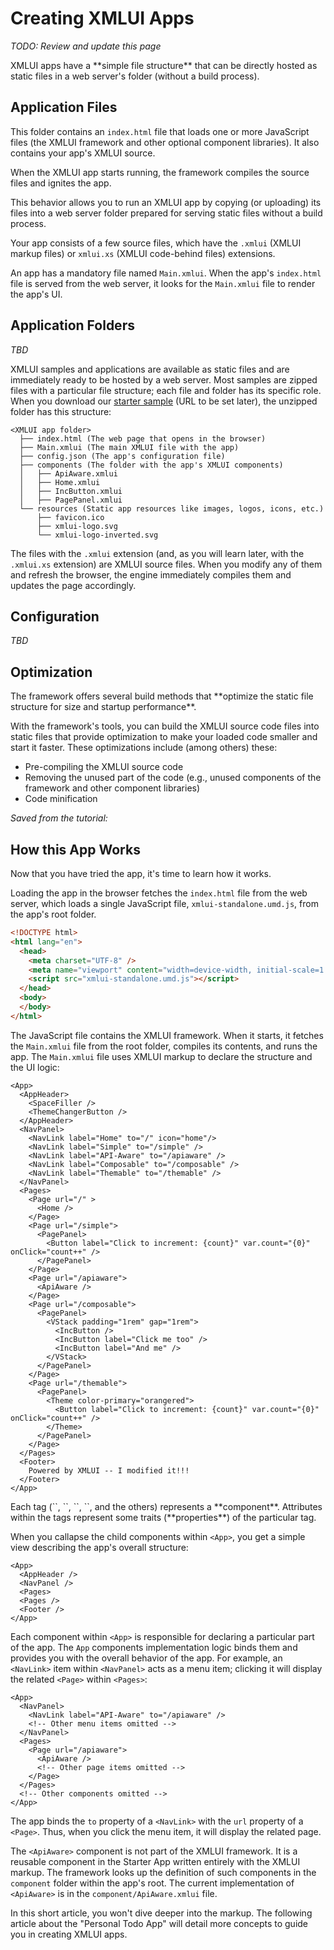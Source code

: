 
# Creating XMLUI Apps

_TODO: Review and update this page_

<Callout type="info" emoji="💡">
  XMLUI apps have a **simple file structure** that can be directly hosted as static files in a web server's folder (without a build process). 
</Callout>

## Application Files

This folder contains an `index.html` file that loads one or more JavaScript files (the XMLUI framework and other optional component libraries). It also contains your app's XMLUI source.

When the XMLUI app starts running, the framework compiles the source files and ignites the app.

<Callout type="info" emoji="💡">
  This behavior allows you to run an XMLUI app by copying (or uploading) its files into a web server folder prepared for serving static files without a build process.
</Callout>

Your app consists of a few source files, which have the `.xmlui` (XMLUI markup files) or `xmlui.xs` (XMLUI code-behind files) extensions.

An app has a mandatory file named `Main.xmlui`. When the app's `index.html` file is served from the web server, it looks for the `Main.xmlui` file to render the app's UI.

## Application Folders

_TBD_

XMLUI samples and applications are available as static files and are immediately ready to be hosted by a web server. Most samples are zipped files with a particular file structure; each file and folder has its specific role. When you download our [starter sample](#) (URL to be set later), the unzipped folder has this structure:

```
<XMLUI app folder>
  ├── index.html (The web page that opens in the browser)
  ├── Main.xmlui (The main XMLUI file with the app)
  ├── config.json (The app's configuration file)
  ├── components (The folder with the app's XMLUI components)
  │   ├── ApiAware.xmlui
  │   ├── Home.xmlui
  │   ├── IncButton.xmlui
  │   ├── PagePanel.xmlui
  └── resources (Static app resources like images, logos, icons, etc.)
      ├── favicon.ico
      ├── xmlui-logo.svg
      └── xmlui-logo-inverted.svg
```

The files with the `.xmlui` extension (and, as you will learn later, with the `.xmlui.xs` extension) are XMLUI source files. When you modify any of them and refresh the browser, the engine immediately compiles them and updates the page accordingly.




## Configuration

_TBD_

## Optimization

<Callout type="info" emoji="💡">
  The framework offers several build methods that **optimize the static file structure for size and startup performance**. 
</Callout>

With the framework's tools, you can build the XMLUI source code files into static files that provide optimization to make your loaded code smaller and start it faster. These optimizations include (among others) these:
- Pre-compiling the XMLUI source code
- Removing the unused part of the code (e.g., unused components of the framework and other component libraries)
- Code minification

_Saved from the tutorial:_

## How this App Works

<Callout type="info" emoji="💡">
  Now that you have tried the app, it's time to learn how it works.
</Callout>

Loading the app in the browser fetches the `index.html` file from the web server, which loads a single JavaScript file, `xmlui-standalone.umd.js`, from the app's root folder.

```html filename="index.html" /xmlui-standalone.umd.js/
<!DOCTYPE html>
<html lang="en">
  <head>
    <meta charset="UTF-8" />
    <meta name="viewport" content="width=device-width, initial-scale=1.0" />
    <script src="xmlui-standalone.umd.js"></script>
  </head>
  <body>
  </body>
</html>
```

The JavaScript file contains the XMLUI framework. When it starts, it fetches the `Main.xmlui` file from the root folder, compiles its contents, and runs the app. The `Main.xmlui` file uses XMLUI markup to declare the structure and the UI logic:

```ueml filename="Main.xmlui"
<App>
  <AppHeader>
    <SpaceFiller />
    <ThemeChangerButton />
  </AppHeader>
  <NavPanel>
    <NavLink label="Home" to="/" icon="home"/>
    <NavLink label="Simple" to="/simple" />
    <NavLink label="API-Aware" to="/apiaware" />
    <NavLink label="Composable" to="/composable" />
    <NavLink label="Themable" to="/themable" />
  </NavPanel>
  <Pages>
    <Page url="/" >
      <Home />
    </Page>
    <Page url="/simple">
      <PagePanel>
        <Button label="Click to increment: {count}" var.count="{0}" onClick="count++" />
      </PagePanel> 
    </Page>
    <Page url="/apiaware">
      <ApiAware />
    </Page>
    <Page url="/composable">
      <PagePanel>
        <VStack padding="1rem" gap="1rem">
          <IncButton />
          <IncButton label="Click me too" />
          <IncButton label="And me" />
        </VStack> 
      </PagePanel>
    </Page>  
    <Page url="/themable">
      <PagePanel>
        <Theme color-primary="orangered">
          <Button label="Click to increment: {count}" var.count="{0}" onClick="count++" />
        </Theme>
      </PagePanel> 
    </Page>
  </Pages>
  <Footer>
    Powered by XMLUI -- I modified it!!!
  </Footer>
</App>
```

<Callout type="info" emoji="💡">
  Each tag (`<App>`, `<AppHeader>`, `<NavPanel>`, `<Pages>`, and the others) represents a **component**. Attributes within the tags represent some traits (**properties**) of the particular tag. 
</Callout>

When you callapse the child components within `<App>`, you get a simple view describing the app's overall structure:

```ueml filename="Main.xmlui"
<App>
  <AppHeader />
  <NavPanel />
  <Pages>
  <Pages />
  <Footer />
</App>
```

Each component within `<App>` is responsible for declaring a particular part of the app. The `App` components implementation logic binds them and provides you with the overall behavior of the app. For example, an `<NavLink>` item within `<NavPanel>` acts as a menu item; clicking it will display the related `<Page>` within `<Pages>`:

```ueml filename="Main.xmlui"
<App>
  <NavPanel>
    <NavLink label="API-Aware" to="/apiaware" />
    <!-- Other menu items omitted -->
  </NavPanel>
  <Pages>
    <Page url="/apiaware">
      <ApiAware />
      <!-- Other page items omitted -->
    </Page>
  </Pages>
  <!-- Other components omitted -->
</App>
```

The app binds the `to` property of a `<NavLink>` with the `url` property of a `<Page>`. Thus, when you click the menu item, it will display the related page.

The `<ApiAware>` component is not part of the XMLUI framework. It is a reusable component in the Starter App written entirely with the XMLUI markup. The framework looks up the definition of such components in the `component` folder within the app's root. The current implementation of `<ApiAware>` is in the `component/ApiAware.xmlui` file.



In this short article, you won't dive deeper into the markup. The following article about the "Personal Todo App" will detail more concepts to guide you in creating XMLUI apps.